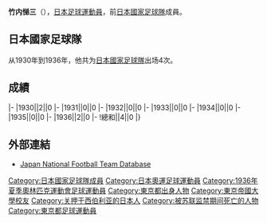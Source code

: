 {{Infobox football biography
|name=竹内悌三
|image=
|fullname=竹内悌三
|birth_date={{Birth date|1908|11|6}}
|cityofbirth=[[東京|東京]]
|countryofbirth=[[日本|日本]]
|dateofdeath={{Death date and age|1946|4|12|1908|11|6}}
|height=
|position=[[後衛_(足球)|後衛]]
|currentclub=
|years=
|clubs=
|caps(goals)=
|nationalyears=1930-1936
|nationalteam=[[日本國家足球隊|日本]]
|nationalcaps(goals)=4 (0)
}}
'''竹内悌三'''（{{Bd|1908年|11月6日|1946年|4月12日|Takeuchi Teizou}}），[[日本|日本]][[足球|足球]][[運動員|運動員]]，前[[日本國家足球隊|日本國家足球隊]]成員。

==日本國家足球隊==
从1930年到1936年，他共为[[日本國家足球隊|日本國家足球隊]]出场4次。

==成績==
{{Football player national team statistics|JPN}}
|-
|1930||2||0
|-
|1931||0||0
|-
|1932||0||0
|-
|1933||0||0
|-
|1934||0||0
|-
|1935||0||0
|-
|1936||2||0
|-
!總和||4||0
|}

==外部連結==
{{Reflist}}
*[https://web.archive.org/web/20130921155629/http://www.japannationalfootballteam.com/en/players/takeuchi_teizo.html Japan National Football Team Database]

{{1936年奥运会男子足球日本参赛名单}}
{{Japan-sport-bio-stub}}
{{Soccer-player-stub}}

{{DEFAULTSORT:Takeuchi Teizou}}
[[Category:日本國家足球隊成員|Category:日本國家足球隊成員]]
[[Category:日本奧運足球運動員|Category:日本奧運足球運動員]]
[[Category:1936年夏季奧林匹克運動會足球運動員|Category:1936年夏季奧林匹克運動會足球運動員]]
[[Category:東京都出身人物|Category:東京都出身人物]]
[[Category:東京帝國大學校友|Category:東京帝國大學校友]]
[[Category:关押于西伯利亚的日本人|Category:关押于西伯利亚的日本人]]
[[Category:被苏联监禁期间死亡的人物|Category:被苏联监禁期间死亡的人物]]
[[Category:東京都足球運動員|Category:東京都足球運動員]]
